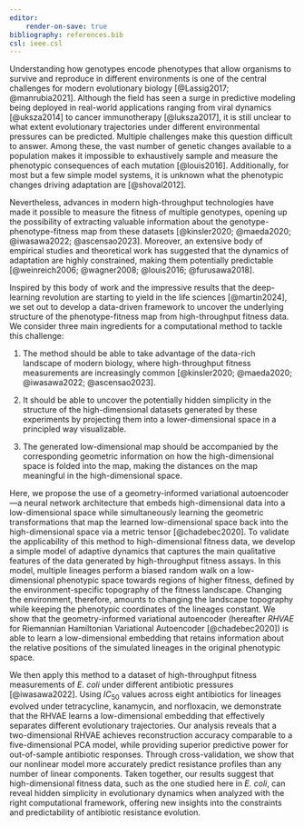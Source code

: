 ```yaml
---
editor:
    render-on-save: true
bibliography: references.bib
csl: ieee.csl
---
```


Understanding how genotypes encode phenotypes that allow organisms to survive
and reproduce in different environments is one of the central challenges for
modern evolutionary biology [@Lassig2017; @manrubia2021]. Although the field has
seen a surge in predictive modeling being deployed in real-world applications
ranging from viral dynamics [@uksza2014] to cancer immunotherapy [@luksza2017],
it is still unclear to what extent evolutionary trajectories under different
environmental pressures can be predicted. Multiple challenges make this question
difficult to answer. Among these, the vast number of genetic changes available
to a population makes it impossible to exhaustively sample and measure the
phenotypic consequences of each mutation [@louis2016]. Additionally, for most
but a few simple model systems, it is unknown what the phenotypic changes
driving adaptation are [@shoval2012].

Nevertheless, advances in modern high-throughput technologies have made it
possible to measure the fitness of multiple genotypes, opening up the
possibility of extracting valuable information about the
genotype-phenotype-fitness map from these datasets [@kinsler2020; @maeda2020;
@iwasawa2022; @ascensao2023]. Moreover, an extensive body of empirical studies
and theoretical work has suggested that the dynamics of adaptation are highly
constrained, making them potentially predictable [@weinreich2006; @wagner2008;
@louis2016; @furusawa2018]. 

Inspired by this body of work and the impressive results that the deep-learning
revolution are starting to yield in the life sciences [@martin2024], we set out
to develop a data-driven framework to uncover the underlying structure of the
phenotype-fitness map from high-throughput fitness data. We consider three main
ingredients for a computational method to tackle this challenge:

1.  The method should be able to take advantage of the data-rich landscape of
modern biology, where high-throughput fitness measurements are increasingly
common [@kinsler2020; @maeda2020; @iwasawa2022; @ascensao2023].

2. It should be able to uncover the potentially hidden simplicity in the
structure of the high-dimensional datasets generated by these experiments by
projecting them into a lower-dimensional space in a principled way visualizable.

3. The generated low-dimensional map should be accompanied by the corresponding
geometric information on how the high-dimensional space is folded into the map,
making the distances on the map meaningful in the high-dimensional space.

Here, we propose the use of a geometry-informed variational autoencoder---a
neural network architecture that embeds high-dimensional data into a
low-dimensional space while simultaneously learning the geometric
transformations that map the learned low-dimensional space back into the
high-dimensional space via a metric tensor [@chadebec2020]. To validate the
applicability of this method to high-dimensional fitness data, we develop a
simple model of adaptive dynamics that captures the main qualitative features of
the data generated by high-throughput fitness assays. In this model, multiple
lineages perform a biased random walk on a low-dimensional phenotypic space
towards regions of higher fitness, defined by the environment-specific
topography of the fitness landscape. Changing the environment, therefore,
amounts to changing the landscape topography while keeping the phenotypic
coordinates of the lineages constant. We show that the geometry-informed
variational autoencoder (hereafter *RHVAE* for Riemannian Hamiltonian
Variational Autoencoder [@chadebec2020]) is able to learn a low-dimensional
embedding that retains information about the relative positions of the simulated
lineages in the original phenotypic space. 

We then apply this method to a dataset of high-throughput fitness measurements
of *E. coli* under different antibiotic pressures [@iwasawa2022]. Using
$IC_{50}$ values across eight antibiotics for lineages evolved under
tetracycline, kanamycin, and norfloxacin, we demonstrate that the RHVAE learns a
low-dimensional embedding that effectively separates different evolutionary
trajectories. Our analysis reveals that a two-dimensional RHVAE achieves
reconstruction accuracy comparable to a five-dimensional PCA model, while
providing superior predictive power for out-of-sample antibiotic responses.
Through cross-validation, we show that our nonlinear model more accurately
predict resistance profiles than any number of linear components. Taken
together, our results suggest that high-dimensional fitness data, such as the
one studied here in *E. coli*, can reveal hidden simplicity in evolutionary
dynamics when analyzed with the right computational framework, offering new
insights into the constraints and predictability of antibiotic resistance
evolution.